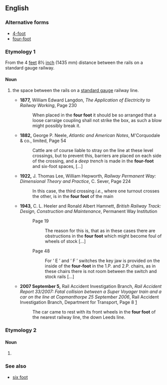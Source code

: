 ==English==
{{tearoom}}

===Alternative forms===
*[[4-foot]]
*[[four-foot]]

===Etymology 1===
From the 4 [[feet]] 8½ [[inch]] (1435 mm) distance between the rails on a standard gauge railway.

====Noun====
{{en-noun|head=[[four]] [[foot]]|-}}

# {{context|rail transport|colloquial|lang=en}} the space between the rails on a [[standard gauge]] railway line.
#*'''1877,''' William Edward Langdon, ''The Application of Electricity to Railway Working'',<!--publisher not known by Google Books--> Page 230
#*:When placed in the '''four foot''' it should be so arranged that a loose carraige coupling shall not strike the box, as such a blow might possibly break it.
#*'''1882,''' George P. Neele, ''Atlantic and American Notes'', M'Corquodale & co., limited, Page 54
#*:Cattle are of course liable to stray on the line at these level crossings, but to prevent this, barriers are placed on each side of the crossing, and a ''deep trench''<!--italicisation in original--> is made in the '''four-foot''' and six-foot spaces, [...]
#*'''1922,''' J. Thomas Lee, William Hepworth, ''Railway Permanent Way: Dimensional Theory and Practice'', C. Sever, Page 224
#*:In this case, the third crossing ''i.e.'', where one turnout crosses the other, is in the '''four foot''' of the main
#*'''1943,''' C. L. Heeler and Ronald Albert Hamnett, ''British Railway Track: Design, Construction and Maintenance'', Permanent Way Institution
#*:Page 19
#*::The reason for this is, that as in these cases there are obstructions in the '''four foot''' which might become foul of wheels of stock [...]
#*:Page 48
#*::For ‘ E ’ and ‘ F ’ switches the key jaw is provided on the inside of the '''four-foot''' in the 1.P. and 2.P. chairs, as in these chairs there is not room between the switch and stock rails [...]
#*'''2007 September 5,''' Rail Accident Investigation Branch, ''Rail Accident Report 33/2007: Fatal collision between a Super Voyager train and a car on the line at Copmanthorpe 25 September 2006'', Rail Accident Investigation Branch, Department for Transport, Page 8 [http://www.raib.gov.uk/cms_resources/070905_R332007_Copmanthorpe.pdf]
#*:The car came to rest with its front wheels in the '''four foot'''<!--italicised in original as a link to appendix only--> of the nearest railway line, the down Leeds line.

===Etymology 2===
====Noun====
{{en-noun|-}}

# {{sense|curling}} {{alternative form of|4-foot|lang=en}}

===See also===
*[[six foot]]